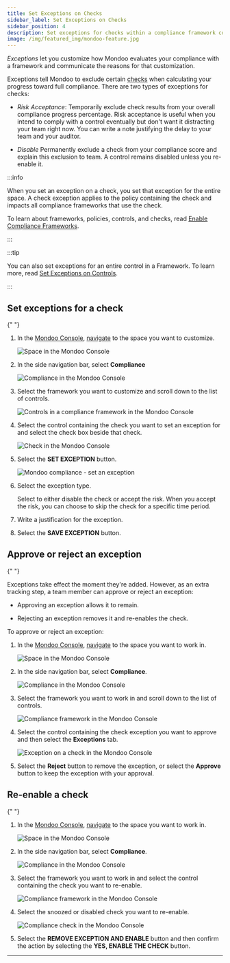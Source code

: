 ```yaml
---
title: Set Exceptions on Checks
sidebar_label: Set Exceptions on Checks
sidebar_position: 4
description: Set exceptions for checks within a compliance framework control to customize how Mondoo evaluates your compliance with that framework
image: /img/featured_img/mondoo-feature.jpg
---
```


_Exceptions_ let you customize how Mondoo evaluates your compliance with a framework and communicate the reasons for that customization.

Exceptions tell Mondoo to exclude certain [checks](/platform/compliance/monitor/frameworks/) when calculating your progress toward full compliance. There are two types of exceptions for checks:

- _Risk Acceptance_: Temporarily exclude check results from your overall compliance progress percentage. Risk acceptance is useful when you intend to comply with a control eventually but don't want it distracting your team right now. You can write a note justifying the delay to your team and your auditor.

- _Disable_ Permanently exclude a check from your compliance score and explain this exclusion to team. A control remains disabled unless you re-enable it.

:::info

When you set an exception on a check, you set that exception for the entire space. A check exception applies to the policy containing the check and impacts all compliance frameworks that use the check.

To learn about frameworks, policies, controls, and checks, read [Enable Compliance Frameworks](/platform/compliance/monitor/frameworks/).

:::

:::tip

You can also set exceptions for an entire control in a Framework. To learn more, read [Set Exceptions on Controls](/platform/compliance/customize/exceptions/).

:::

## Set exceptions for a check


<Partial />{" "}

1. In the [Mondoo Console](https://console.mondoo.com), [navigate](/platform/start/navigate/) to the space you want to customize.

   ![Space in the Mondoo Console](/img/platform/security/dashboard.png)

2. In the side navigation bar, select **Compliance**

   ![Compliance in the Mondoo Console](/img/platform/compliance/home.png)

3. Select the framework you want to customize and scroll down to the list of controls.

   ![Controls in a compliance framework in the Mondoo Console](/img/platform/compliance/controls.png)

4. Select the control containing the check you want to set an exception for and select the check box beside that check.

   ![Check in the Mondoo Console](/img/platform/compliance/select-check.png)

5. Select the **SET EXCEPTION** button.

   ![Mondoo compliance - set an exception](/img/platform/compliance/set-exception-check.png)

6. Select the exception type.

   Select to either disable the check or accept the risk. When you accept the risk, you can choose to skip the check for a specific time period.

7. Write a justification for the exception.

8. Select the **SAVE EXCEPTION** button.

## Approve or reject an exception

<Partial />{" "}

Exceptions take effect the moment they're added. However, as an extra tracking step, a team member can approve or reject an exception:

- Approving an exception allows it to remain.

- Rejecting an exception removes it and re-enables the check.

To approve or reject an exception:

1. In the [Mondoo Console](https://console.mondoo.com), [navigate](/platform/start/navigate/) to the space you want to work in.

   ![Space in the Mondoo Console](/img/platform/security/dashboard.png)

2. In the side navigation bar, select **Compliance**.

   ![Compliance in the Mondoo Console](/img/platform/compliance/home.png)

3. Select the framework you want to work in and scroll down to the list of controls.

   ![Compliance framework in the Mondoo Console](/img/platform/compliance/controls.png)

4. Select the control containing the check exception you want to approve and then select the **Exceptions** tab.

   ![Exception on a check in the Mondoo Console](/img/platform/compliance/exception-on-check.png)

5. Select the **Reject** button to remove the exception, or select the **Approve** button to keep the exception with your approval.

## Re-enable a check

<Partial />{" "}

1. In the [Mondoo Console](https://console.mondoo.com), [navigate](/platform/start/navigate/) to the space you want to work in.

   ![Space in the Mondoo Console](/img/platform/security/dashboard.png)

2. In the side navigation bar, select **Compliance**.

   ![Compliance in the Mondoo Console](/img/platform/compliance/home.png)

3. Select the framework you want to work in and select the control containing the check you want to re-enable.

   ![Compliance framework in the Mondoo Console](/img/platform/compliance/checks-with-exception.png)

4. Select the snoozed or disabled check you want to re-enable.

   ![Compliance check in the Mondoo Console](/img/platform/compliance/re-enable-check.png)

5. Select the **REMOVE EXCEPTION AND ENABLE** button and then confirm the action by selecting the **YES, ENABLE THE CHECK** button.

---
